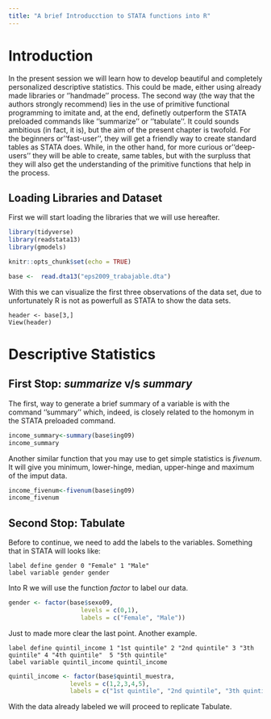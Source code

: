 ```yaml
---
title: "A brief Introducction to STATA functions into R"
---
```




# Introduction
In the present session we will learn how to develop beautiful and completely personalized descriptive statistics. This could be made, either using already made libraries or ''handmade'' process. The second way (the way that the authors strongly recommend) lies in the use of primitive functional programming to imitate and, at the end, definetly outperform the STATA preloaded commands like ''summarize'' or ''tabulate''. It could sounds ambitious (in fact, it is), but the aim of the present chapter is twofold. For the beginners or ''fast-user'', they will get a friendly way to create standard tables as STATA does. While, in the other hand, for more curious or ''deep-users'' they will be able to create, same tables, but with the surpluss that they will also get the understanding of the primitive functions that help in the process.

## Loading Libraries and Dataset

First we will start loading the libraries that we will use hereafter.
```r
library(tidyverse)
library(readstata13)
library(gmodels)
```

```r
knitr::opts_chunk$set(echo = TRUE)
```




```r
base <-  read.dta13("eps2009_trabajable.dta")
```
With this we can visualize the first three observations of the data set, due to unfortunately R is not as powerfull as STATA to show the data sets.
``` 
header <- base[3,]
View(header)
``` 


# Descriptive Statistics
## First Stop: _summarize_ v/s _summary_

The first, way to generate a brief summary of a variable is with the command ''summary'' which, indeed, is closely related to the homonym in the STATA preloaded command.

```r
income_summary<-summary(base$ing09)
income_summary
```

Another similar function that you may use to get simple statistics is _fivenum_. It will give you minimum, lower-hinge, median, upper-hinge and maximum of the imput data.
```r
income_fivenum<-fivenum(base$ing09)
income_fivenum
```



## Second Stop: Tabulate


Before to continue, we need to add the labels to the variables. Something that in STATA will looks like:

``` 
label define gender 0 "Female" 1 "Male"
label variable gender gender
```
Into R we will use the function _factor_ to label our data.

```r

gender <- factor(base$sexo09,
                    levels = c(0,1),
                    labels = c("Female", "Male"))
```


Just to made more clear the last point. Another example.
``` 
label define quintil_income 1 "1st quintile" 2 "2nd quintile" 3 "3th quintile" 4 "4th quintile"  5 "5th quintile"
label variable quintil_income quintil_income
```

```r

quintil_income <- factor(base$quintil_muestra,
                 levels = c(1,2,3,4,5),
                 labels = c("1st quintile", "2nd quintile", "3th quintile" , "4th quintile" ,"5th quintile"))
```


With the data already labeled we will proceed to replicate Tabulate.
